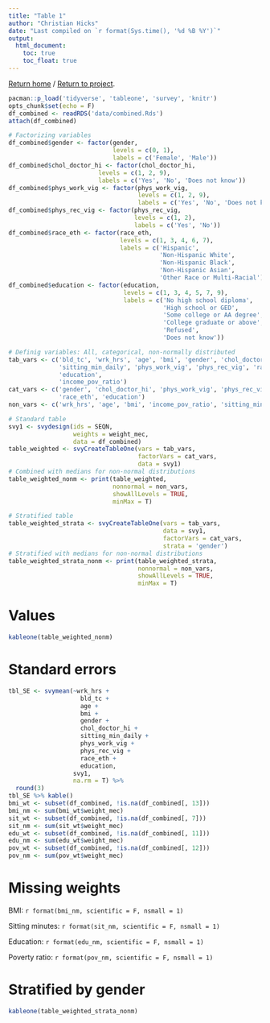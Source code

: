 ```yaml
---
title: "Table 1"
author: "Christian Hicks"
date: "Last compiled on `r format(Sys.time(), '%d %B %Y')`"
output:
  html_document:
    toc: true
    toc_float: true
---
```

<a href="https://www.christianhicks.com">Return home</a> / <a href="https://www.christianhicks.com/MPH-Manuscript">Return to project</a>.
```r
pacman::p_load('tidyverse', 'tableone', 'survey', 'knitr')
opts_chunk$set(echo = F)
df_combined <- readRDS('data/combined.Rds')
attach(df_combined)

# Factorizing variables
df_combined$gender <- factor(gender,
                             levels = c(0, 1),
                             labels = c('Female', 'Male'))
df_combined$chol_doctor_hi <- factor(chol_doctor_hi,
                         levels = c(1, 2, 9),
                         labels = c('Yes', 'No', 'Does not know'))
df_combined$phys_work_vig <- factor(phys_work_vig,
                                    levels = c(1, 2, 9),
                                    labels = c('Yes', 'No', 'Does not know'))
df_combined$phys_rec_vig <- factor(phys_rec_vig,
                                   levels = c(1, 2),
                                   labels = c('Yes', 'No'))
df_combined$race_eth <- factor(race_eth,
                               levels = c(1, 3, 4, 6, 7),
                               labels = c('Hispanic',
                                          'Non-Hispanic White',
                                          'Non-Hispanic Black',
                                          'Non-Hispanic Asian',
                                          'Other Race or Multi-Racial'))
df_combined$education <- factor(education,
                                levels = c(1, 3, 4, 5, 7, 9),
                                labels = c('No high school diploma',
                                           'High school or GED',
                                           'Some college or AA degree',
                                           'College graduate or above',
                                           'Refused',
                                           'Does not know'))

# Definig variables: All, categorical, non-normally distributed
tab_vars <- c('bld_tc', 'wrk_hrs', 'age', 'bmi', 'gender', 'chol_doctor_hi', 
              'sitting_min_daily', 'phys_work_vig', 'phys_rec_vig', 'race_eth', 
              'education',
              'income_pov_ratio')
cat_vars <- c('gender', 'chol_doctor_hi', 'phys_work_vig', 'phys_rec_vig', 
              'race_eth', 'education')
non_vars <- c('wrk_hrs', 'age', 'bmi', 'income_pov_ratio', 'sitting_min_daily')
```

```r
# Standard table
svy1 <- svydesign(ids = SEQN,
                  weights = weight_mec,
                  data = df_combined)
table_weighted <- svyCreateTableOne(vars = tab_vars,
                                    factorVars = cat_vars,
                                    data = svy1)
# Combined with medians for non-normal distributions
table_weighted_nonm <- print(table_weighted,
                             nonnormal = non_vars,
                             showAllLevels = TRUE,
                             minMax = T)

# Stratified table
table_weighted_strata <- svyCreateTableOne(vars = tab_vars,
                                           data = svy1,
                                           factorVars = cat_vars,
                                           strata = 'gender')
# Stratified with medians for non-normal distributions
table_weighted_strata_nonm <- print(table_weighted_strata,
                                    nonnormal = non_vars,
                                    showAllLevels = TRUE,
                                    minMax = T)
```

# Values
```r
kableone(table_weighted_nonm)
```

# Standard errors
```r
tbl_SE <- svymean(~wrk_hrs +
                    bld_tc +
                    age +
                    bmi +
                    gender +
                    chol_doctor_hi +
                    sitting_min_daily +
                    phys_work_vig +
                    phys_rec_vig +
                    race_eth +
                    education,
                  svy1,
                  na.rm = T) %>% 
  round(3)
tbl_SE %>% kable()
bmi_wt <- subset(df_combined, !is.na(df_combined[, 13]))
bmi_nm <- sum(bmi_wt$weight_mec)
sit_wt <- subset(df_combined, !is.na(df_combined[, 7]))
sit_nm <- sum(sit_wt$weight_mec)
edu_wt <- subset(df_combined, !is.na(df_combined[, 11]))
edu_nm <- sum(edu_wt$weight_mec)
pov_wt <- subset(df_combined, !is.na(df_combined[, 12]))
pov_nm <- sum(pov_wt$weight_mec)
```

# Missing weights
BMI: `r format(bmi_nm, scientific = F, nsmall = 1)`

Sitting minutes: `r format(sit_nm, scientific = F, nsmall = 1)`

Education: `r format(edu_nm, scientific = F, nsmall = 1)`

Poverty ratio: `r format(pov_nm, scientific = F, nsmall = 1)`

# Stratified by gender
```r
kableone(table_weighted_strata_nonm)
```